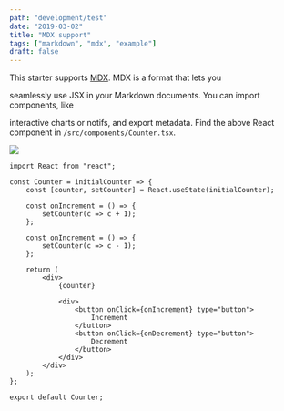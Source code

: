 ```yaml
---
path: "development/test"
date: "2019-03-02"
title: "MDX support"
tags: ["markdown", "mdx", "example"]
draft: false
---
```



This starter supports [MDX](https://mdxjs.com). MDX is a format that lets you

<Counter />

seamlessly use JSX in your Markdown documents. You can import components, like

interactive charts or notifs, and export metadata.
Find the above React component in `/src/components/Counter.tsx`.

![](images/riverScene.jpg)

```jsx{1,4-6}
import React from "react";

const Counter = initialCounter => {
	const [counter, setCounter] = React.useState(initialCounter);

	const onIncrement = () => {
		setCounter(c => c + 1);
	};

	const onIncrement = () => {
		setCounter(c => c - 1);
	};

	return (
		<div>
			{counter}

			<div>
				<button onClick={onIncrement} type="button">
					Increment
				</button>
				<button onClick={onDecrement} type="button">
					Decrement
				</button>
			</div>
		</div>
	);
};

export default Counter;
```
